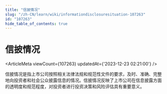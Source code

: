 ```yaml
---
title: "信披情况"
slug: "/zh-CN/learn/wiki/informationdisclosuresituation-107263"
id: "107263"
hide_table_of_contents: true
---
```



<Breadcrumbs current="信披情况" />

# 信披情况

<ArticleMeta viewCount={107263} updatedAt={'2023-12-23 02:21:00'} />
<div className='border-solid border-b border-t-0 my-4 border-[var(--ifm-color-gray-300)]' />

信披情况是指上市公司按照相关法律法规和规范性文件的要求，及时、准确、完整地向投资者和社会公众披露信息的情况。信披情况反映了上市公司在信息披露方面的透明度和规范程度，对投资者进行投资决策和风险评估具有重要意义。
